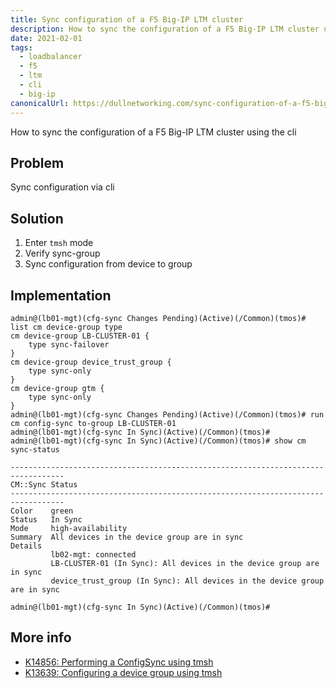 ```yaml
---
title: Sync configuration of a F5 Big-IP LTM cluster
description: How to sync the configuration of a F5 Big-IP LTM cluster using the cli
date: 2021-02-01
tags:
  - loadbalancer
  - f5
  - ltm
  - cli
  - big-ip
canonicalUrl: https://dullnetworking.com/sync-configuration-of-a-f5-big-ip-ltm-cluster
---
```



How to sync the configuration of a F5 Big-IP LTM cluster using the cli

Problem
-------

Sync configuration via cli

Solution
--------

1. Enter `tmsh` mode
2. Verify sync-group
3. Sync configuration from device to group

Implementation
--------------

```
admin@(lb01-mgt)(cfg-sync Changes Pending)(Active)(/Common)(tmos)# list cm device-group type
cm device-group LB-CLUSTER-01 {
    type sync-failover
}
cm device-group device_trust_group {
    type sync-only
}
cm device-group gtm {
    type sync-only
}
admin@(lb01-mgt)(cfg-sync Changes Pending)(Active)(/Common)(tmos)# run cm config-sync to-group LB-CLUSTER-01
admin@(lb01-mgt)(cfg-sync In Sync)(Active)(/Common)(tmos)# 
admin@(lb01-mgt)(cfg-sync In Sync)(Active)(/Common)(tmos)# show cm sync-status

----------------------------------------------------------------------------------
CM::Sync Status
----------------------------------------------------------------------------------
Color    green
Status   In Sync
Mode     high-availability
Summary  All devices in the device group are in sync
Details
         lb02-mgt: connected
         LB-CLUSTER-01 (In Sync): All devices in the device group are in sync
         device_trust_group (In Sync): All devices in the device group are in sync

admin@(lb01-mgt)(cfg-sync In Sync)(Active)(/Common)(tmos)#
```

More info
---------

- [K14856: Performing a ConfigSync using tmsh](https://support.f5.com/csp/article/K14856)
- [K13639: Configuring a device group using tmsh](https://support.f5.com/csp/article/K13639)

<DisqusTemplate />